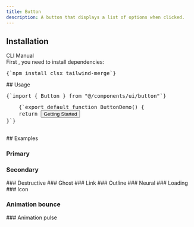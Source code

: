 ```yaml
---
title: Button
description: A button that displays a list of options when clicked.
---
```


<ComponentPreview name="button" />

## Installation
<CliCodeTabs>

<TabsList>
  <TabsTrigger value="cli">CLI</TabsTrigger>
  <TabsTrigger value="manual">Manual</TabsTrigger>
</TabsList>
<TabsContent value="cli">
<CliCodeTabs>
  <CodeCommands componentName="button"/>
</CliCodeTabs>
</TabsContent>

<TabsContent value="manual">
<div className="not-prose px-4 md:px-0">
  <Step>
    <StepItem title="Install Dependencies">
      First , you need to install dependencies:
      <Pre className="language-bash">{`npm install clsx tailwind-merge`}</Pre>
    </StepItem>
    <StepItem title="Create utils.ts">
      <ComponentUtilsText />
      <ComponentUtils />
    </StepItem>
    <StepItem title="Create Button Component">
      <ComponentSource name="button" />
    </StepItem>
    <StepItem title="Here you go, Now you can edit and customize it for your needs and make it yours" />
  </Step>
</div>
</TabsContent>
</CliCodeTabs>
## Usage
<div className="not-prose space-y-6">
  <Pre>{`import { Button } from "@/components/ui/button"`}</Pre>
  <Pre>
    {`export default function ButtonDemo() {
    return <Button variant={"default"}>Getting Started</Button>
}`}
  </Pre>
</div>
## Examples 

### Primary
<ComponentPreview name="button" variant="primary" />

### Secondary

<ComponentPreview name="button" variant="secondary" />
### Destructive

<ComponentPreview name="button" variant="destructive" />
### Ghost

<ComponentPreview name="button" variant="ghost" />
### Link

<ComponentPreview name="button" variant="link" />
### Outline

<ComponentPreview name="button" variant="outline" />
### Neural

<ComponentPreview name="button" variant="neural" />
### Loading

<ComponentPreview name="button" variant="loading" />
### Icon

<ComponentPreview name="button" variant="icon" />

### Animation bounce

<ComponentPreview name="button" variant="bounce" />
### Animation pulse

<ComponentPreview name="button" variant="pulse" />
